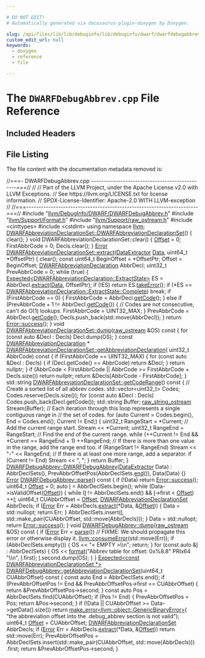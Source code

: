 ```yaml
---

# DO NOT EDIT!
# Automatically generated via docusaurus-plugin-doxygen by Doxygen.

slug: /api/files/lib/lib/debuginfo/lib/debuginfo/dwarf/dwarfdebugabbrev-cpp
custom_edit_url: null
keywords:
  - doxygen
  - reference
  - file

---
```





# The `DWARFDebugAbbrev.cpp` File Reference

<DoxygenPage pluginConfig={pluginConfig}>



## Included Headers

<IncludesList>
<IncludesListItem
  filePath="llvm/DebugInfo/DWARF/DWARFDebugAbbrev.h"
  permalink="/docs/api/files/include/include/llvm/include/llvm/debuginfo/include/llvm/debuginfo/dwarf/dwarfdebugabbrev-h"
  isLocal="true" />
<IncludesListItem
  filePath="llvm/Support/Format.h"
  permalink="/docs/api/files/include/include/llvm/include/llvm/support/format-h"
  isLocal="true" />
<IncludesListItem
  filePath="llvm/Support/raw_ostream.h"
  permalink="/docs/api/files/include/include/llvm/include/llvm/support/raw-ostream-h"
  isLocal="true" />
<IncludesListItem
  filePath="cinttypes"
  permalink=""
  isLocal="false" />
<IncludesListItem
  filePath="cstdint"
  permalink=""
  isLocal="false" />
</IncludesList>


## File Listing

The file content with the documentation metadata removed is:

<ProgramListing>

<Link id="l00001" /><CodeLine lineNumber="1"><span class="doxyHighlightComment">//===- DWARFDebugAbbrev.cpp -----------------------------------------------===//</span></CodeLine>
<Link id="l00002" /><CodeLine lineNumber="2"><span class="doxyHighlightComment">//</span></CodeLine>
<Link id="l00003" /><CodeLine lineNumber="3"><span class="doxyHighlightComment">// Part of the LLVM Project, under the Apache License v2.0 with LLVM Exceptions.</span></CodeLine>
<Link id="l00004" /><CodeLine lineNumber="4"><span class="doxyHighlightComment">// See https://llvm.org/LICENSE.txt for license information.</span></CodeLine>
<Link id="l00005" /><CodeLine lineNumber="5"><span class="doxyHighlightComment">// SPDX-License-Identifier: Apache-2.0 WITH LLVM-exception</span></CodeLine>
<Link id="l00006" /><CodeLine lineNumber="6"><span class="doxyHighlightComment">//</span></CodeLine>
<Link id="l00007" /><CodeLine lineNumber="7"><span class="doxyHighlightComment">//===----------------------------------------------------------------------===//</span></CodeLine>
<Link id="l00008" /><CodeLine lineNumber="8"></CodeLine>
<Link id="l00009" /><CodeLine lineNumber="9"><span class="doxyHighlightPreprocessor">#include &quot;<a href="/docs/api/files/include/include/llvm/include/llvm/debuginfo/include/llvm/debuginfo/dwarf/dwarfdebugabbrev-h">llvm/DebugInfo/DWARF/DWARFDebugAbbrev.h</a>&quot;</span></CodeLine>
<Link id="l00010" /><CodeLine lineNumber="10"><span class="doxyHighlightPreprocessor">#include &quot;<a href="/docs/api/files/include/include/llvm/include/llvm/support/format-h">llvm/Support/Format.h</a>&quot;</span></CodeLine>
<Link id="l00011" /><CodeLine lineNumber="11"><span class="doxyHighlightPreprocessor">#include &quot;<a href="/docs/api/files/include/include/llvm/include/llvm/support/raw-ostream-h">llvm/Support/raw&#95;ostream.h</a>&quot;</span></CodeLine>
<Link id="l00012" /><CodeLine lineNumber="12"><span class="doxyHighlightPreprocessor">#include &lt;cinttypes&gt;</span></CodeLine>
<Link id="l00013" /><CodeLine lineNumber="13"><span class="doxyHighlightPreprocessor">#include &lt;cstdint&gt;</span></CodeLine>
<Link id="l00014" /><CodeLine lineNumber="14"></CodeLine>
<Link id="l00015" /><CodeLine lineNumber="15"><span class="doxyHighlightKeyword">using namespace </span><span class="doxyHighlight"><a href="/docs/api/namespaces/llvm">llvm</a>;</span></CodeLine>
<Link id="l00016" /><CodeLine lineNumber="16"></CodeLine>
<Link id="l00017" /><CodeLine lineNumber="17" lineLink="/docs/api/classes/llvm/dwarfabbreviationdeclarationset/#a3de9d7d61d02bede53aafc985fac5167"><span class="doxyHighlight"><a href="/docs/api/classes/llvm/dwarfabbreviationdeclarationset/#a3de9d7d61d02bede53aafc985fac5167">DWARFAbbreviationDeclarationSet::DWARFAbbreviationDeclarationSet</a>() &#123;</span></CodeLine>
<Link id="l00018" /><CodeLine lineNumber="18"><span class="doxyHighlight">  clear();</span></CodeLine>
<Link id="l00019" /><CodeLine lineNumber="19"><span class="doxyHighlight">&#125;</span></CodeLine>
<Link id="l00020" /><CodeLine lineNumber="20"></CodeLine>
<Link id="l00021" /><CodeLine lineNumber="21"><span class="doxyHighlightKeywordType">void</span><span class="doxyHighlight"> DWARFAbbreviationDeclarationSet::clear() &#123;</span></CodeLine>
<Link id="l00022" /><CodeLine lineNumber="22"><span class="doxyHighlight">  <a href="/docs/api/namespaces/llvm/#a05f5b9a11bdcc5feba62899f95dcf878a3134224cba2545bc57954d3b072aebb4">Offset</a> = 0;</span></CodeLine>
<Link id="l00023" /><CodeLine lineNumber="23"><span class="doxyHighlight">  FirstAbbrCode = 0;</span></CodeLine>
<Link id="l00024" /><CodeLine lineNumber="24"><span class="doxyHighlight">  Decls.clear();</span></CodeLine>
<Link id="l00025" /><CodeLine lineNumber="25"><span class="doxyHighlight">&#125;</span></CodeLine>
<Link id="l00026" /><CodeLine lineNumber="26"></CodeLine>
<Link id="l00027" /><CodeLine lineNumber="27" lineLink="/docs/api/classes/llvm/dwarfabbreviationdeclarationset/#a51185edea3b0246d3c37ee13b9553491"><span class="doxyHighlight"><a href="/docs/api/classes/llvm/error">Error</a> <a href="/docs/api/classes/llvm/dwarfabbreviationdeclarationset/#a51185edea3b0246d3c37ee13b9553491">DWARFAbbreviationDeclarationSet::extract</a>(<a href="/docs/api/classes/llvm/dataextractor">DataExtractor</a> <a href="/docs/api/namespaces/llvm/#aa20539e89704d20b98b97e9c3feac934">Data</a>,</span></CodeLine>
<Link id="l00028" /><CodeLine lineNumber="28"><span class="doxyHighlight">                                               uint64&#95;t &#42;OffsetPtr) &#123;</span></CodeLine>
<Link id="l00029" /><CodeLine lineNumber="29"><span class="doxyHighlight">  clear();</span></CodeLine>
<Link id="l00030" /><CodeLine lineNumber="30"><span class="doxyHighlight">  </span><span class="doxyHighlightKeyword">const</span><span class="doxyHighlight"> uint64&#95;t BeginOffset = &#42;OffsetPtr;</span></CodeLine>
<Link id="l00031" /><CodeLine lineNumber="31"><span class="doxyHighlight">  Offset = BeginOffset;</span></CodeLine>
<Link id="l00032" /><CodeLine lineNumber="32"><span class="doxyHighlight">  <a href="/docs/api/classes/llvm/dwarfabbreviationdeclaration">DWARFAbbreviationDeclaration</a> AbbrDecl;</span></CodeLine>
<Link id="l00033" /><CodeLine lineNumber="33"><span class="doxyHighlight">  uint32&#95;t PrevAbbrCode = 0;</span></CodeLine>
<Link id="l00034" /><CodeLine lineNumber="34"><span class="doxyHighlight">  </span><span class="doxyHighlightKeywordFlow">while</span><span class="doxyHighlight"> (</span><span class="doxyHighlightKeyword">true</span><span class="doxyHighlight">) &#123;</span></CodeLine>
<Link id="l00035" /><CodeLine lineNumber="35"><span class="doxyHighlight">    <a href="/docs/api/classes/llvm/expected">Expected&lt;DWARFAbbreviationDeclaration::ExtractState&gt;</a> ES =</span></CodeLine>
<Link id="l00036" /><CodeLine lineNumber="36"><span class="doxyHighlight">        AbbrDecl.<a href="/docs/api/classes/llvm/dwarfabbreviationdeclaration/#a0eb41e4fd2f2686492e3aadaeb8b0617">extract</a>(<a href="/docs/api/namespaces/llvm/#aa20539e89704d20b98b97e9c3feac934">Data</a>, OffsetPtr);</span></CodeLine>
<Link id="l00037" /><CodeLine lineNumber="37"><span class="doxyHighlight">    </span><span class="doxyHighlightKeywordFlow">if</span><span class="doxyHighlight"> (!ES)</span></CodeLine>
<Link id="l00038" /><CodeLine lineNumber="38"><span class="doxyHighlight">      </span><span class="doxyHighlightKeywordFlow">return</span><span class="doxyHighlight"> ES.<a href="/docs/api/classes/llvm/expected/#a94789df4ebd03dc008e8adebaa66ac1f">takeError</a>();</span></CodeLine>
<Link id="l00039" /><CodeLine lineNumber="39"></CodeLine>
<Link id="l00040" /><CodeLine lineNumber="40"><span class="doxyHighlight">    </span><span class="doxyHighlightKeywordFlow">if</span><span class="doxyHighlight"> (&#42;ES == <a href="/docs/api/classes/llvm/dwarfabbreviationdeclaration/#a45f09c6803dbfb2f9d93c99695f96c4faae94f80b3ce82062a5dd7815daa04f9d">DWARFAbbreviationDeclaration::ExtractState::Complete</a>)</span></CodeLine>
<Link id="l00041" /><CodeLine lineNumber="41"><span class="doxyHighlight">      </span><span class="doxyHighlightKeywordFlow">break</span><span class="doxyHighlight">;</span></CodeLine>
<Link id="l00042" /><CodeLine lineNumber="42"></CodeLine>
<Link id="l00043" /><CodeLine lineNumber="43"><span class="doxyHighlight">    </span><span class="doxyHighlightKeywordFlow">if</span><span class="doxyHighlight"> (FirstAbbrCode == 0) &#123;</span></CodeLine>
<Link id="l00044" /><CodeLine lineNumber="44"><span class="doxyHighlight">      FirstAbbrCode = AbbrDecl.<a href="/docs/api/classes/llvm/dwarfabbreviationdeclaration/#ac1c89d249411e93a83f15dbef8a16ca4">getCode</a>();</span></CodeLine>
<Link id="l00045" /><CodeLine lineNumber="45"><span class="doxyHighlight">    &#125; </span><span class="doxyHighlightKeywordFlow">else</span><span class="doxyHighlight"> </span><span class="doxyHighlightKeywordFlow">if</span><span class="doxyHighlight"> (PrevAbbrCode + 1 != AbbrDecl.<a href="/docs/api/classes/llvm/dwarfabbreviationdeclaration/#ac1c89d249411e93a83f15dbef8a16ca4">getCode</a>()) &#123;</span></CodeLine>
<Link id="l00046" /><CodeLine lineNumber="46"><span class="doxyHighlight">      </span><span class="doxyHighlightComment">// Codes are not consecutive, can&#39;t do O(1) lookups.</span></CodeLine>
<Link id="l00047" /><CodeLine lineNumber="47"><span class="doxyHighlight">      FirstAbbrCode = UINT32&#95;MAX;</span></CodeLine>
<Link id="l00048" /><CodeLine lineNumber="48"><span class="doxyHighlight">    &#125;</span></CodeLine>
<Link id="l00049" /><CodeLine lineNumber="49"><span class="doxyHighlight">    PrevAbbrCode = AbbrDecl.<a href="/docs/api/classes/llvm/dwarfabbreviationdeclaration/#ac1c89d249411e93a83f15dbef8a16ca4">getCode</a>();</span></CodeLine>
<Link id="l00050" /><CodeLine lineNumber="50"><span class="doxyHighlight">    Decls.push&#95;back(std::move(AbbrDecl));</span></CodeLine>
<Link id="l00051" /><CodeLine lineNumber="51"><span class="doxyHighlight">  &#125;</span></CodeLine>
<Link id="l00052" /><CodeLine lineNumber="52"><span class="doxyHighlight">  </span><span class="doxyHighlightKeywordFlow">return</span><span class="doxyHighlight"> <a href="/docs/api/classes/llvm/error/#a4dfd0813c3d0e0a30439b5a3e9196b59">Error::success</a>();</span></CodeLine>
<Link id="l00053" /><CodeLine lineNumber="53"><span class="doxyHighlight">&#125;</span></CodeLine>
<Link id="l00054" /><CodeLine lineNumber="54"></CodeLine>
<Link id="l00055" /><CodeLine lineNumber="55" lineLink="/docs/api/classes/llvm/dwarfabbreviationdeclarationset/#a076d559e0ce7b39b56f8afb59f1ae1a6"><span class="doxyHighlightKeywordType">void</span><span class="doxyHighlight"> <a href="/docs/api/classes/llvm/dwarfabbreviationdeclarationset/#a076d559e0ce7b39b56f8afb59f1ae1a6">DWARFAbbreviationDeclarationSet::dump</a>(<a href="/docs/api/classes/llvm/raw-ostream">raw&#95;ostream</a> &amp;OS)</span><span class="doxyHighlightKeyword"> const </span><span class="doxyHighlight">&#123;</span></CodeLine>
<Link id="l00056" /><CodeLine lineNumber="56"><span class="doxyHighlight">  </span><span class="doxyHighlightKeywordFlow">for</span><span class="doxyHighlight"> (</span><span class="doxyHighlightKeyword">const</span><span class="doxyHighlight"> </span><span class="doxyHighlightKeyword">auto</span><span class="doxyHighlight"> &amp;Decl : Decls)</span></CodeLine>
<Link id="l00057" /><CodeLine lineNumber="57"><span class="doxyHighlight">    Decl.dump(OS);</span></CodeLine>
<Link id="l00058" /><CodeLine lineNumber="58"><span class="doxyHighlight">&#125;</span></CodeLine>
<Link id="l00059" /><CodeLine lineNumber="59"></CodeLine>
<Link id="l00060" /><CodeLine lineNumber="60"><span class="doxyHighlightKeyword">const</span><span class="doxyHighlight"> <a href="/docs/api/classes/llvm/dwarfabbreviationdeclaration">DWARFAbbreviationDeclaration</a> &#42;</span></CodeLine>
<Link id="l00061" /><CodeLine lineNumber="61" lineLink="/docs/api/classes/llvm/dwarfabbreviationdeclarationset/#a45765f7f594731ef9232592efa4a5dca"><span class="doxyHighlight"><a href="/docs/api/classes/llvm/dwarfabbreviationdeclarationset/#a45765f7f594731ef9232592efa4a5dca">DWARFAbbreviationDeclarationSet::getAbbreviationDeclaration</a>(</span></CodeLine>
<Link id="l00062" /><CodeLine lineNumber="62"><span class="doxyHighlight">    uint32&#95;t AbbrCode)</span><span class="doxyHighlightKeyword"> const </span><span class="doxyHighlight">&#123;</span></CodeLine>
<Link id="l00063" /><CodeLine lineNumber="63"><span class="doxyHighlight">  </span><span class="doxyHighlightKeywordFlow">if</span><span class="doxyHighlight"> (FirstAbbrCode == UINT32&#95;MAX) &#123;</span></CodeLine>
<Link id="l00064" /><CodeLine lineNumber="64"><span class="doxyHighlight">    </span><span class="doxyHighlightKeywordFlow">for</span><span class="doxyHighlight"> (</span><span class="doxyHighlightKeyword">const</span><span class="doxyHighlight"> </span><span class="doxyHighlightKeyword">auto</span><span class="doxyHighlight"> &amp;Decl : Decls) &#123;</span></CodeLine>
<Link id="l00065" /><CodeLine lineNumber="65"><span class="doxyHighlight">      </span><span class="doxyHighlightKeywordFlow">if</span><span class="doxyHighlight"> (Decl.getCode() == AbbrCode)</span></CodeLine>
<Link id="l00066" /><CodeLine lineNumber="66"><span class="doxyHighlight">        </span><span class="doxyHighlightKeywordFlow">return</span><span class="doxyHighlight"> &amp;Decl;</span></CodeLine>
<Link id="l00067" /><CodeLine lineNumber="67"><span class="doxyHighlight">    &#125;</span></CodeLine>
<Link id="l00068" /><CodeLine lineNumber="68"><span class="doxyHighlight">    </span><span class="doxyHighlightKeywordFlow">return</span><span class="doxyHighlight"> </span><span class="doxyHighlightKeyword">nullptr</span><span class="doxyHighlight">;</span></CodeLine>
<Link id="l00069" /><CodeLine lineNumber="69"><span class="doxyHighlight">  &#125;</span></CodeLine>
<Link id="l00070" /><CodeLine lineNumber="70"><span class="doxyHighlight">  </span><span class="doxyHighlightKeywordFlow">if</span><span class="doxyHighlight"> (AbbrCode &lt; FirstAbbrCode || AbbrCode &gt;= FirstAbbrCode + Decls.size())</span></CodeLine>
<Link id="l00071" /><CodeLine lineNumber="71"><span class="doxyHighlight">    </span><span class="doxyHighlightKeywordFlow">return</span><span class="doxyHighlight"> </span><span class="doxyHighlightKeyword">nullptr</span><span class="doxyHighlight">;</span></CodeLine>
<Link id="l00072" /><CodeLine lineNumber="72"><span class="doxyHighlight">  </span><span class="doxyHighlightKeywordFlow">return</span><span class="doxyHighlight"> &amp;Decls&#91;AbbrCode - FirstAbbrCode&#93;;</span></CodeLine>
<Link id="l00073" /><CodeLine lineNumber="73"><span class="doxyHighlight">&#125;</span></CodeLine>
<Link id="l00074" /><CodeLine lineNumber="74"></CodeLine>
<Link id="l00075" /><CodeLine lineNumber="75" lineLink="/docs/api/classes/llvm/dwarfabbreviationdeclarationset/#a634f4634710a7bdcf0fb763a9d872426"><span class="doxyHighlight">std::string <a href="/docs/api/classes/llvm/dwarfabbreviationdeclarationset/#a634f4634710a7bdcf0fb763a9d872426">DWARFAbbreviationDeclarationSet::getCodeRange</a>()</span><span class="doxyHighlightKeyword"> const </span><span class="doxyHighlight">&#123;</span></CodeLine>
<Link id="l00076" /><CodeLine lineNumber="76"><span class="doxyHighlight">  </span><span class="doxyHighlightComment">// Create a sorted list of all abbrev codes.</span></CodeLine>
<Link id="l00077" /><CodeLine lineNumber="77"><span class="doxyHighlight">  std::vector&lt;uint32&#95;t&gt; Codes;</span></CodeLine>
<Link id="l00078" /><CodeLine lineNumber="78"><span class="doxyHighlight">  Codes.reserve(Decls.size());</span></CodeLine>
<Link id="l00079" /><CodeLine lineNumber="79"><span class="doxyHighlight">  </span><span class="doxyHighlightKeywordFlow">for</span><span class="doxyHighlight"> (</span><span class="doxyHighlightKeyword">const</span><span class="doxyHighlight"> </span><span class="doxyHighlightKeyword">auto</span><span class="doxyHighlight"> &amp;Decl : Decls)</span></CodeLine>
<Link id="l00080" /><CodeLine lineNumber="80"><span class="doxyHighlight">    Codes.push&#95;back(Decl.getCode());</span></CodeLine>
<Link id="l00081" /><CodeLine lineNumber="81"></CodeLine>
<Link id="l00082" /><CodeLine lineNumber="82"><span class="doxyHighlight">  std::string Buffer;</span></CodeLine>
<Link id="l00083" /><CodeLine lineNumber="83"><span class="doxyHighlight">  <a href="/docs/api/classes/llvm/raw-string-ostream">raw&#95;string&#95;ostream</a> Stream(Buffer);</span></CodeLine>
<Link id="l00084" /><CodeLine lineNumber="84"><span class="doxyHighlight">  </span><span class="doxyHighlightComment">// Each iteration through this loop represents a single contiguous range in</span></CodeLine>
<Link id="l00085" /><CodeLine lineNumber="85"><span class="doxyHighlight">  </span><span class="doxyHighlightComment">// the set of codes.</span></CodeLine>
<Link id="l00086" /><CodeLine lineNumber="86"><span class="doxyHighlight">  </span><span class="doxyHighlightKeywordFlow">for</span><span class="doxyHighlight"> (</span><span class="doxyHighlightKeyword">auto</span><span class="doxyHighlight"> Current = Codes.begin(), End = Codes.end(); Current != End;) &#123;</span></CodeLine>
<Link id="l00087" /><CodeLine lineNumber="87"><span class="doxyHighlight">    uint32&#95;t RangeStart = &#42;Current;</span></CodeLine>
<Link id="l00088" /><CodeLine lineNumber="88"><span class="doxyHighlight">    </span><span class="doxyHighlightComment">// Add the current range start.</span></CodeLine>
<Link id="l00089" /><CodeLine lineNumber="89"><span class="doxyHighlight">    Stream &lt;&lt; &#42;Current;</span></CodeLine>
<Link id="l00090" /><CodeLine lineNumber="90"><span class="doxyHighlight">    uint32&#95;t RangeEnd = RangeStart;</span></CodeLine>
<Link id="l00091" /><CodeLine lineNumber="91"><span class="doxyHighlight">    </span><span class="doxyHighlightComment">// Find the end of the current range.</span></CodeLine>
<Link id="l00092" /><CodeLine lineNumber="92"><span class="doxyHighlight">    </span><span class="doxyHighlightKeywordFlow">while</span><span class="doxyHighlight"> (++Current != End &amp;&amp; &#42;Current == RangeEnd + 1)</span></CodeLine>
<Link id="l00093" /><CodeLine lineNumber="93"><span class="doxyHighlight">      ++RangeEnd;</span></CodeLine>
<Link id="l00094" /><CodeLine lineNumber="94"><span class="doxyHighlight">    </span><span class="doxyHighlightComment">// If there is more than one value in the range, add the range end too.</span></CodeLine>
<Link id="l00095" /><CodeLine lineNumber="95"><span class="doxyHighlight">    </span><span class="doxyHighlightKeywordFlow">if</span><span class="doxyHighlight"> (RangeStart != RangeEnd)</span></CodeLine>
<Link id="l00096" /><CodeLine lineNumber="96"><span class="doxyHighlight">      Stream &lt;&lt; </span><span class="doxyHighlightStringLiteral">&quot;-&quot;</span><span class="doxyHighlight"> &lt;&lt; RangeEnd;</span></CodeLine>
<Link id="l00097" /><CodeLine lineNumber="97"><span class="doxyHighlight">    </span><span class="doxyHighlightComment">// If there is at least one more range, add a separator.</span></CodeLine>
<Link id="l00098" /><CodeLine lineNumber="98"><span class="doxyHighlight">    </span><span class="doxyHighlightKeywordFlow">if</span><span class="doxyHighlight"> (Current != End)</span></CodeLine>
<Link id="l00099" /><CodeLine lineNumber="99"><span class="doxyHighlight">      Stream &lt;&lt; </span><span class="doxyHighlightStringLiteral">&quot;, &quot;</span><span class="doxyHighlight">;</span></CodeLine>
<Link id="l00100" /><CodeLine lineNumber="100"><span class="doxyHighlight">  &#125;</span></CodeLine>
<Link id="l00101" /><CodeLine lineNumber="101"><span class="doxyHighlight">  </span><span class="doxyHighlightKeywordFlow">return</span><span class="doxyHighlight"> Buffer;</span></CodeLine>
<Link id="l00102" /><CodeLine lineNumber="102"><span class="doxyHighlight">&#125;</span></CodeLine>
<Link id="l00103" /><CodeLine lineNumber="103"></CodeLine>
<Link id="l00104" /><CodeLine lineNumber="104" lineLink="/docs/api/classes/llvm/dwarfdebugabbrev/#a6629e331866adc5241e017280eccd5e4"><span class="doxyHighlight"><a href="/docs/api/classes/llvm/dwarfdebugabbrev/#a6629e331866adc5241e017280eccd5e4">DWARFDebugAbbrev::DWARFDebugAbbrev</a>(<a href="/docs/api/classes/llvm/dataextractor">DataExtractor</a> Data)</span></CodeLine>
<Link id="l00105" /><CodeLine lineNumber="105"><span class="doxyHighlight">    : AbbrDeclSets(), PrevAbbrOffsetPos(AbbrDeclSets.<a href="/docs/api/classes/llvm/dwarfdebugabbrev/#a58d36afae6f967d3b19c126af9695ce7">end</a>()), Data(Data) &#123;&#125;</span></CodeLine>
<Link id="l00106" /><CodeLine lineNumber="106"></CodeLine>
<Link id="l00107" /><CodeLine lineNumber="107" lineLink="/docs/api/classes/llvm/dwarfdebugabbrev/#a3707401ae8d1122e7e114e166bbccf4a"><span class="doxyHighlight"><a href="/docs/api/classes/llvm/error">Error</a> <a href="/docs/api/classes/llvm/dwarfdebugabbrev/#a3707401ae8d1122e7e114e166bbccf4a">DWARFDebugAbbrev::parse</a>()</span><span class="doxyHighlightKeyword"> const </span><span class="doxyHighlight">&#123;</span></CodeLine>
<Link id="l00108" /><CodeLine lineNumber="108"><span class="doxyHighlight">  </span><span class="doxyHighlightKeywordFlow">if</span><span class="doxyHighlight"> (!Data)</span></CodeLine>
<Link id="l00109" /><CodeLine lineNumber="109"><span class="doxyHighlight">    </span><span class="doxyHighlightKeywordFlow">return</span><span class="doxyHighlight"> <a href="/docs/api/classes/llvm/error/#a4dfd0813c3d0e0a30439b5a3e9196b59">Error::success</a>();</span></CodeLine>
<Link id="l00110" /><CodeLine lineNumber="110"><span class="doxyHighlight">  uint64&#95;t <a href="/docs/api/namespaces/llvm/#a05f5b9a11bdcc5feba62899f95dcf878a3134224cba2545bc57954d3b072aebb4">Offset</a> = 0;</span></CodeLine>
<Link id="l00111" /><CodeLine lineNumber="111"><span class="doxyHighlight">  </span><span class="doxyHighlightKeyword">auto</span><span class="doxyHighlight"> <a href="/docs/api/files/lib/lib/support/md5-cpp/#ac0eafdc9ee161b71e7af98af736952fd">I</a> = AbbrDeclSets.begin();</span></CodeLine>
<Link id="l00112" /><CodeLine lineNumber="112"><span class="doxyHighlight">  </span><span class="doxyHighlightKeywordFlow">while</span><span class="doxyHighlight"> (Data-&gt;isValidOffset(<a href="/docs/api/namespaces/llvm/#a05f5b9a11bdcc5feba62899f95dcf878a3134224cba2545bc57954d3b072aebb4">Offset</a>)) &#123;</span></CodeLine>
<Link id="l00113" /><CodeLine lineNumber="113"><span class="doxyHighlight">    </span><span class="doxyHighlightKeywordFlow">while</span><span class="doxyHighlight"> (<a href="/docs/api/files/lib/lib/support/md5-cpp/#ac0eafdc9ee161b71e7af98af736952fd">I</a> != AbbrDeclSets.end() &amp;&amp; <a href="/docs/api/files/lib/lib/support/md5-cpp/#ac0eafdc9ee161b71e7af98af736952fd">I</a>-&gt;first &lt; <a href="/docs/api/namespaces/llvm/#a05f5b9a11bdcc5feba62899f95dcf878a3134224cba2545bc57954d3b072aebb4">Offset</a>)</span></CodeLine>
<Link id="l00114" /><CodeLine lineNumber="114"><span class="doxyHighlight">      ++<a href="/docs/api/files/lib/lib/support/md5-cpp/#ac0eafdc9ee161b71e7af98af736952fd">I</a>;</span></CodeLine>
<Link id="l00115" /><CodeLine lineNumber="115"><span class="doxyHighlight">    uint64&#95;t CUAbbrOffset = <a href="/docs/api/namespaces/llvm/#a05f5b9a11bdcc5feba62899f95dcf878a3134224cba2545bc57954d3b072aebb4">Offset</a>;</span></CodeLine>
<Link id="l00116" /><CodeLine lineNumber="116"><span class="doxyHighlight">    <a href="/docs/api/classes/llvm/dwarfabbreviationdeclarationset">DWARFAbbreviationDeclarationSet</a> AbbrDecls;</span></CodeLine>
<Link id="l00117" /><CodeLine lineNumber="117"><span class="doxyHighlight">    </span><span class="doxyHighlightKeywordFlow">if</span><span class="doxyHighlight"> (<a href="/docs/api/classes/llvm/error">Error</a> Err = AbbrDecls.<a href="/docs/api/classes/llvm/dwarfabbreviationdeclarationset/#a51185edea3b0246d3c37ee13b9553491">extract</a>(&#42;Data, &amp;<a href="/docs/api/namespaces/llvm/#a05f5b9a11bdcc5feba62899f95dcf878a3134224cba2545bc57954d3b072aebb4">Offset</a>)) &#123;</span></CodeLine>
<Link id="l00118" /><CodeLine lineNumber="118"><span class="doxyHighlight">      Data = std::nullopt;</span></CodeLine>
<Link id="l00119" /><CodeLine lineNumber="119"><span class="doxyHighlight">      </span><span class="doxyHighlightKeywordFlow">return</span><span class="doxyHighlight"> Err;</span></CodeLine>
<Link id="l00120" /><CodeLine lineNumber="120"><span class="doxyHighlight">    &#125;</span></CodeLine>
<Link id="l00121" /><CodeLine lineNumber="121"><span class="doxyHighlight">    AbbrDeclSets.insert(<a href="/docs/api/files/lib/lib/support/md5-cpp/#ac0eafdc9ee161b71e7af98af736952fd">I</a>, std::make&#95;pair(CUAbbrOffset, std::move(AbbrDecls)));</span></CodeLine>
<Link id="l00122" /><CodeLine lineNumber="122"><span class="doxyHighlight">  &#125;</span></CodeLine>
<Link id="l00123" /><CodeLine lineNumber="123"><span class="doxyHighlight">  Data = std::nullopt;</span></CodeLine>
<Link id="l00124" /><CodeLine lineNumber="124"><span class="doxyHighlight">  </span><span class="doxyHighlightKeywordFlow">return</span><span class="doxyHighlight"> <a href="/docs/api/classes/llvm/error/#a4dfd0813c3d0e0a30439b5a3e9196b59">Error::success</a>();</span></CodeLine>
<Link id="l00125" /><CodeLine lineNumber="125"><span class="doxyHighlight">&#125;</span></CodeLine>
<Link id="l00126" /><CodeLine lineNumber="126"></CodeLine>
<Link id="l00127" /><CodeLine lineNumber="127" lineLink="/docs/api/classes/llvm/dwarfdebugabbrev/#a771ab53db331733048f7e421a2022154"><span class="doxyHighlightKeywordType">void</span><span class="doxyHighlight"> <a href="/docs/api/classes/llvm/dwarfdebugabbrev/#a771ab53db331733048f7e421a2022154">DWARFDebugAbbrev::dump</a>(<a href="/docs/api/classes/llvm/raw-ostream">raw&#95;ostream</a> &amp;OS)</span><span class="doxyHighlightKeyword"> const </span><span class="doxyHighlight">&#123;</span></CodeLine>
<Link id="l00128" /><CodeLine lineNumber="128"><span class="doxyHighlight">  </span><span class="doxyHighlightKeywordFlow">if</span><span class="doxyHighlight"> (<a href="/docs/api/classes/llvm/error">Error</a> Err = <a href="/docs/api/classes/llvm/dwarfdebugabbrev/#a3707401ae8d1122e7e114e166bbccf4a">parse</a>())</span></CodeLine>
<Link id="l00129" /><CodeLine lineNumber="129"><span class="doxyHighlight">    </span><span class="doxyHighlightComment">// FIXME: We should propagate this error or otherwise display it.</span></CodeLine>
<Link id="l00130" /><CodeLine lineNumber="130"><span class="doxyHighlight">    <a href="/docs/api/namespaces/llvm/#aee0e70be66536b9ef7b65ae2e5a45959">llvm::consumeError</a>(std::move(Err));</span></CodeLine>
<Link id="l00131" /><CodeLine lineNumber="131"></CodeLine>
<Link id="l00132" /><CodeLine lineNumber="132"><span class="doxyHighlight">  </span><span class="doxyHighlightKeywordFlow">if</span><span class="doxyHighlight"> (AbbrDeclSets.empty()) &#123;</span></CodeLine>
<Link id="l00133" /><CodeLine lineNumber="133"><span class="doxyHighlight">    OS &lt;&lt; </span><span class="doxyHighlightStringLiteral">&quot;&lt; EMPTY &gt;\\n&quot;</span><span class="doxyHighlight">;</span></CodeLine>
<Link id="l00134" /><CodeLine lineNumber="134"><span class="doxyHighlight">    </span><span class="doxyHighlightKeywordFlow">return</span><span class="doxyHighlight">;</span></CodeLine>
<Link id="l00135" /><CodeLine lineNumber="135"><span class="doxyHighlight">  &#125;</span></CodeLine>
<Link id="l00136" /><CodeLine lineNumber="136"></CodeLine>
<Link id="l00137" /><CodeLine lineNumber="137"><span class="doxyHighlight">  </span><span class="doxyHighlightKeywordFlow">for</span><span class="doxyHighlight"> (</span><span class="doxyHighlightKeyword">const</span><span class="doxyHighlight"> </span><span class="doxyHighlightKeyword">auto</span><span class="doxyHighlight"> &amp;<a href="/docs/api/files/lib/lib/support/md5-cpp/#ac0eafdc9ee161b71e7af98af736952fd">I</a> : AbbrDeclSets) &#123;</span></CodeLine>
<Link id="l00138" /><CodeLine lineNumber="138"><span class="doxyHighlight">    OS &lt;&lt; <a href="/docs/api/namespaces/llvm/#a939bc2108d47080767f0c06ba56caec7">format</a>(</span><span class="doxyHighlightStringLiteral">&quot;Abbrev table for offset: 0x%8.8&quot;</span><span class="doxyHighlight"> PRIx64 </span><span class="doxyHighlightStringLiteral">&quot;\\n&quot;</span><span class="doxyHighlight">, <a href="/docs/api/files/lib/lib/support/md5-cpp/#ac0eafdc9ee161b71e7af98af736952fd">I</a>.first);</span></CodeLine>
<Link id="l00139" /><CodeLine lineNumber="139"><span class="doxyHighlight">    <a href="/docs/api/files/lib/lib/support/md5-cpp/#ac0eafdc9ee161b71e7af98af736952fd">I</a>.second.dump(OS);</span></CodeLine>
<Link id="l00140" /><CodeLine lineNumber="140"><span class="doxyHighlight">  &#125;</span></CodeLine>
<Link id="l00141" /><CodeLine lineNumber="141"><span class="doxyHighlight">&#125;</span></CodeLine>
<Link id="l00142" /><CodeLine lineNumber="142"></CodeLine>
<Link id="l00143" /><CodeLine lineNumber="143"><span class="doxyHighlight"><a href="/docs/api/classes/llvm/expected">Expected&lt;const DWARFAbbreviationDeclarationSet &#42;&gt;</a></span></CodeLine>
<Link id="l00144" /><CodeLine lineNumber="144" lineLink="/docs/api/classes/llvm/dwarfdebugabbrev/#a287445754b8546851a3c3c47763222a3"><span class="doxyHighlight"><a href="/docs/api/classes/llvm/dwarfdebugabbrev/#a287445754b8546851a3c3c47763222a3">DWARFDebugAbbrev::getAbbreviationDeclarationSet</a>(uint64&#95;t CUAbbrOffset)</span><span class="doxyHighlightKeyword"> const </span><span class="doxyHighlight">&#123;</span></CodeLine>
<Link id="l00145" /><CodeLine lineNumber="145"><span class="doxyHighlight">  </span><span class="doxyHighlightKeyword">const</span><span class="doxyHighlight"> </span><span class="doxyHighlightKeyword">auto</span><span class="doxyHighlight"> End = AbbrDeclSets.end();</span></CodeLine>
<Link id="l00146" /><CodeLine lineNumber="146"><span class="doxyHighlight">  </span><span class="doxyHighlightKeywordFlow">if</span><span class="doxyHighlight"> (PrevAbbrOffsetPos != End &amp;&amp; PrevAbbrOffsetPos-&gt;first == CUAbbrOffset) &#123;</span></CodeLine>
<Link id="l00147" /><CodeLine lineNumber="147"><span class="doxyHighlight">    </span><span class="doxyHighlightKeywordFlow">return</span><span class="doxyHighlight"> &amp;PrevAbbrOffsetPos-&gt;second;</span></CodeLine>
<Link id="l00148" /><CodeLine lineNumber="148"><span class="doxyHighlight">  &#125;</span></CodeLine>
<Link id="l00149" /><CodeLine lineNumber="149"></CodeLine>
<Link id="l00150" /><CodeLine lineNumber="150"><span class="doxyHighlight">  </span><span class="doxyHighlightKeyword">const</span><span class="doxyHighlight"> </span><span class="doxyHighlightKeyword">auto</span><span class="doxyHighlight"> Pos = AbbrDeclSets.find(CUAbbrOffset);</span></CodeLine>
<Link id="l00151" /><CodeLine lineNumber="151"><span class="doxyHighlight">  </span><span class="doxyHighlightKeywordFlow">if</span><span class="doxyHighlight"> (Pos != End) &#123;</span></CodeLine>
<Link id="l00152" /><CodeLine lineNumber="152"><span class="doxyHighlight">    PrevAbbrOffsetPos = Pos;</span></CodeLine>
<Link id="l00153" /><CodeLine lineNumber="153"><span class="doxyHighlight">    </span><span class="doxyHighlightKeywordFlow">return</span><span class="doxyHighlight"> &amp;Pos-&gt;second;</span></CodeLine>
<Link id="l00154" /><CodeLine lineNumber="154"><span class="doxyHighlight">  &#125;</span></CodeLine>
<Link id="l00155" /><CodeLine lineNumber="155"></CodeLine>
<Link id="l00156" /><CodeLine lineNumber="156"><span class="doxyHighlight">  </span><span class="doxyHighlightKeywordFlow">if</span><span class="doxyHighlight"> (!Data || CUAbbrOffset &gt;= Data-&gt;getData().size())</span></CodeLine>
<Link id="l00157" /><CodeLine lineNumber="157"><span class="doxyHighlight">    </span><span class="doxyHighlightKeywordFlow">return</span><span class="doxyHighlight"> <a href="/docs/api/namespaces/llvm/#a9999bd897fc8a1648bd69b36fee2d357">make&#95;error&lt;llvm::object::GenericBinaryError&gt;</a>(</span></CodeLine>
<Link id="l00158" /><CodeLine lineNumber="158"><span class="doxyHighlight">        </span><span class="doxyHighlightStringLiteral">&quot;the abbreviation offset into the .debug&#95;abbrev section is not valid&quot;</span><span class="doxyHighlight">);</span></CodeLine>
<Link id="l00159" /><CodeLine lineNumber="159"></CodeLine>
<Link id="l00160" /><CodeLine lineNumber="160"><span class="doxyHighlight">  uint64&#95;t <a href="/docs/api/namespaces/llvm/#a05f5b9a11bdcc5feba62899f95dcf878a3134224cba2545bc57954d3b072aebb4">Offset</a> = CUAbbrOffset;</span></CodeLine>
<Link id="l00161" /><CodeLine lineNumber="161"><span class="doxyHighlight">  <a href="/docs/api/classes/llvm/dwarfabbreviationdeclarationset">DWARFAbbreviationDeclarationSet</a> AbbrDecls;</span></CodeLine>
<Link id="l00162" /><CodeLine lineNumber="162"><span class="doxyHighlight">  </span><span class="doxyHighlightKeywordFlow">if</span><span class="doxyHighlight"> (<a href="/docs/api/classes/llvm/error">Error</a> Err = AbbrDecls.<a href="/docs/api/classes/llvm/dwarfabbreviationdeclarationset/#a51185edea3b0246d3c37ee13b9553491">extract</a>(&#42;Data, &amp;<a href="/docs/api/namespaces/llvm/#a05f5b9a11bdcc5feba62899f95dcf878a3134224cba2545bc57954d3b072aebb4">Offset</a>))</span></CodeLine>
<Link id="l00163" /><CodeLine lineNumber="163"><span class="doxyHighlight">    </span><span class="doxyHighlightKeywordFlow">return</span><span class="doxyHighlight"> std::move(Err);</span></CodeLine>
<Link id="l00164" /><CodeLine lineNumber="164"></CodeLine>
<Link id="l00165" /><CodeLine lineNumber="165"><span class="doxyHighlight">  PrevAbbrOffsetPos =</span></CodeLine>
<Link id="l00166" /><CodeLine lineNumber="166"><span class="doxyHighlight">      AbbrDeclSets.insert(std::make&#95;pair(CUAbbrOffset, std::move(AbbrDecls)))</span></CodeLine>
<Link id="l00167" /><CodeLine lineNumber="167"><span class="doxyHighlight">          .first;</span></CodeLine>
<Link id="l00168" /><CodeLine lineNumber="168"><span class="doxyHighlight">  </span><span class="doxyHighlightKeywordFlow">return</span><span class="doxyHighlight"> &amp;PrevAbbrOffsetPos-&gt;second;</span></CodeLine>
<Link id="l00169" /><CodeLine lineNumber="169"><span class="doxyHighlight">&#125;</span></CodeLine>

</ProgramListing>


</DoxygenPage>
